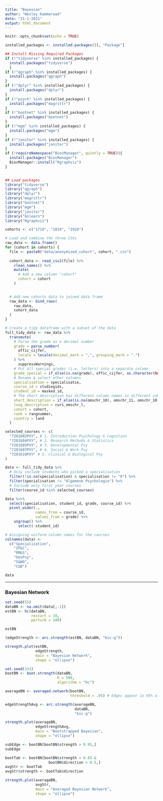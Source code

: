 ```yaml
---
title: "Bayesian"
author: "Wesley Kammeraad"
date: "21-1-2021"
output: html_document
---
```


```r
knitr::opts_chunk$set(echo = TRUE)
```

```r
installed_packages <- installed.packages()[, "Package"]

## Install Missing Required Packages
if (!"tidyverse" %in% installed_packages) {
  install.packages("tidyverse")
  }
if (!"qgraph" %in% installed_packages) {
  install.packages("qgraph")
}
if (!"dplyr" %in% installed_packages) {
  install.packages("dplyr")
}
if (!"psych" %in% installed_packages) {
  install.packages("magrittr")
}
if (!"bootnet" %in% installed_packages) {
  install.packages("bootnet")
}
if (!"mgm" %in% installed_packages) {
  install.packages("mgm")
}
if (!"janitor" %in% installed_packages) {
  install.packages("janitor")
}
if (!requireNamespace("BiocManager", quietly = TRUE)){
  install.packages("BiocManager")
  BiocManager::install("Rgraphviz")
}
    

## Load packages
library("tidyverse")
library("qgraph")
library("dplyr")
library("magrittr")
library("bootnet")
library("mgm")
library("janitor")
library("bnlearn")
library("Rgraphviz")
```

```r
cohorts <- c("1718", "1819", "1920")

# Load and combine the three CSVs
raw_data <- data.frame()
for (cohort in cohorts) {
  file <- paste0("data/anonymized_cohort", cohort, ".csv")
  
  cohort_data <- read_csv2(file) %>%
    clean_names() %>% 
    mutate(
      # Add a new column "cohort"
      cohort = cohort
    )

  
  # Add new cohorts data to joined data frame
  raw_data <- bind_rows(
    raw_data,
    cohort_data
  )
}
```

```r
# Create a tidy dataframe with a subset of the data
full_tidy_data <- raw_data %>% 
  transmute(
    # Parse the grade as a decimal number
    grade = parse_number(
      offic_cijfer,
      locale = locale(decimal_mark = ",", grouping_mark = ".")
    ) %>%
      suppressWarnings,
    # Put all special grades (i.e. letters) into a separate column
    grade_special = if_else(is.na(grade), offic_cijfer, as.character(NA)),
    # Rename & select other columns
    specialisation = specialisatie,
    course_id = studiegids,
    student_id = masked_id,
    # The short description has different column names in different cohorts
    short_description = if_else(is.na(omschr_10), omschr_11, omschr_10),
    long_description = curs_omschr_l,
    cohort = cohort,
    rank = rangnummer,
    country = land
  )
```

```r
selected_courses <- c(
  "7201602PXY", # 1. Introduction Psychology & Cognition
  "7201604PXY", # 2. Research Methods & Statistics
  "7201605PXY", # 3. Developmental Psy
  "7201607PXY", # 4. Social & Work Psy
  "7201610PXY" # 5. Clinical & Biological Psy
)

data <- full_tidy_data %>%
  # Only include students who picked a specialisation
  filter(!is.na(specialisation) & specialisation != "0") %>% 
  filter(specialisation != "Algemene Psychologie") %>% 
  # Include only first year courses
  filter(course_id %in% selected_courses)
```

```r
data %<>%
  select(specialisation, student_id, grade, course_id) %>%
  pivot_wider(.,
              names_from = course_id,
              values_from = grade) %>%
    ungroup() %>%
      select(-student_id)
```

```r
# Assigning uniform column names for the courses
colnames(data) <-
  c("Specialization",
    "IP&C",
    "RM&S",
    "DevPsy",
    "S&WO",
    "C&B")

data
```

---------------------------------------------------------------------------------------------------------------

### Bayesian Network

```r
set.seed(55)
dataBN <- na.omit(data[,-1])
estBN <- hc(dataBN,
            restart = 10,
            perturb = 100)

estBN
```

```r
(edgeStrength <- arc.strength(estBN, dataBN, "bic-g"))
```

```r
strength.plot(estBN,
              edgeStrength,
              main = "Bayesian Network",
              shape = "ellipse")
```
```r
set.seed(333)
bootBN <- boot.strength(dataBN,
                        R = 500,
                        algorithm = "hc")
```

```r
averageBN <- averaged.network(bootBN,
                              threshold = .95) # Edges appear in 95% of estimated networks

edgeStrengthAvg <- arc.strength(averageBN,
                                dataBN,
                                "bic-g")

strength.plot(averageBN,
              edgeStrengthAvg,
              main = "Bootstrapped Bayesian",
              shape = "ellipse")
```
```r
subEdge <- bootBN[bootBN$strength > 0.95,]
subEdge
```

```r
bootTab <- bootBN[bootBN$strength > 0.85 &
                    bootBN$direction > 0.5,]
avgStr <- bootTab
avgStr$strength <- bootTab$direction

strength.plot(averageBN,
              avgStr,
              main = "Averaged Bayesian Network",
              shape = "ellipse")
```

